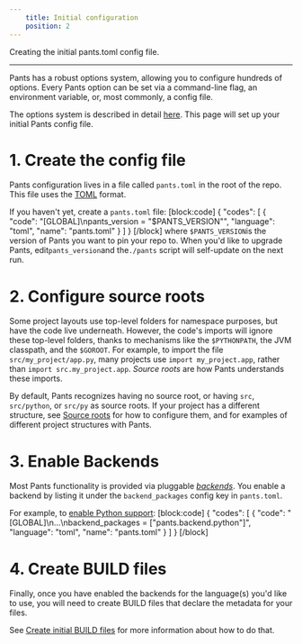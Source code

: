 ```yaml
---
    title: Initial configuration
    position: 2
---
```


Creating the initial pants.toml config file.

---

Pants has a robust options system, allowing you to configure hundreds of options. Every Pants option can be set via a command-line flag, an environment variable, or, most commonly, a config file.

The options system is described in detail [here](../../using-pants/key-concepts/options.mdx). This page will set up your initial Pants config file.

# 1. Create the config file

Pants configuration lives in a file called `pants.toml` in the root of the repo. This file uses the [TOML](https://github.com/toml-lang/toml) format.

If you haven't yet, create a `pants.toml` file:
[block:code]
{
"codes": [
{
"code": "[GLOBAL]\npants_version = \"$PANTS_VERSION\"",
      "language": "toml",
      "name": "pants.toml"
    }
  ]
}
[/block]
where `$PANTS_VERSION`is the version of Pants you want to pin your repo to.  When you'd like to upgrade Pants, edit`pants_version`and the`./pants` script will self-update on the next run.

# 2. Configure source roots

Some project layouts use top-level folders for namespace purposes, but have the code live underneath. However, the code's imports will ignore these top-level folders, thanks to mechanisms like the `$PYTHONPATH`, the JVM classpath, and the `$GOROOT`. For example, to import the file `src/my_project/app.py`, many projects use `import my_project.app`, rather than `import src.my_project.app`. _Source roots_ are how Pants understands these imports.

By default, Pants recognizes having no source root, or having `src`, `src/python`, or `src/py` as source roots. If your project has a different structure, see [Source roots](../../using-pants/key-concepts/source-roots.mdx) for how to configure them, and for examples of different project structures with Pants.

# 3. Enable Backends

Most Pants functionality is provided via pluggable [_backends_](../../using-pants/key-concepts/backends.mdx). You enable a backend by listing it under the `backend_packages` config key in `pants.toml`.

For example, to [enable Python support](../../python/overview/enabling-python-support.mdx):
[block:code]
{
"codes": [
{
"code": "[GLOBAL]\n...\nbackend_packages = [\"pants.backend.python\"]",
"language": "toml",
"name": "pants.toml"
}
]
}
[/block]

# 4. Create BUILD files

Finally, once you have enabled the backends for the language(s) you'd like to use, you will need to create BUILD files that declare the metadata for your files.

See [Create initial BUILD files](./create-initial-build-files.mdx) for more information about how to do that.
